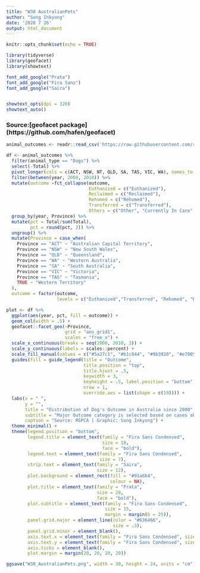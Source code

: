 ```yaml
---
title: "W30 AustralianPets"
author: "Sung Inkyung"
date: '2020 7 26'
output: html_document
---
```


```r
knitr::opts_chunk$set(echo = TRUE)
```

```r
library(tidyverse)
library(geofacet)
library(showtext)

font_add_google("Prata")
font_add_google("Fira Sans")
font_add_google("Saira")


showtext_opts(dpi = 320)
showtext_auto()
```
### Source:[geofacet package] (https://github.com/hafen/geofacet)

```r
animal_outcomes <- readr::read_csv('https://raw.githubusercontent.com/rfordatascience/tidytuesday/master/data/2020/2020-07-21/animal_outcomes.csv')

```


```r
df <- animal_outcomes %>% 
  filter(animal_type == "Dogs") %>% 
  select(-Total) %>% 
  pivot_longer(cols = c(ACT, NSW, NT, QLD, SA, TAS, VIC, WA), names_to = "Province", values_to = "Total") %>% 
  filter(between(year, 2000, 2018)) %>% 
  mutate(outcome =fct_collapse(outcome,
                               Euthanized = c("Euthanized"),
                               Reclaimed = c("Reclaimed"),
                               Rehomed = c("Rehomed"),
                               Transferred = c("Transferred"),
                               Others = c("Other", "Currently In Care", "In Stock", "Released"))) %>% 
  group_by(year, Province) %>%
  mutate(pct = Total/sum(Total),
         pct = round(pct, 2)) %>% 
  ungroup() %>% 
  mutate(Province = case_when(
    Province == "ACT" ~ "Australian Capital Territory",
    Province == "NSW" ~ "New South Wales",
    Province == "QLD" ~ "Queensland",
    Province == "WA" ~ "Western Australia",
    Province == "SA" ~ "South Australia",
    Province == "VIC" ~ "Victoria",
    Province == "TAS" ~ "Tasmania",
    TRUE ~ "Western Territory"
  ),
  outcome = factor(outcome,
                   levels = c("Euthanized","Transferred", "Rehomed", "Reclaimed",  "Others")))
```


```r
plot <- df %>% 
  ggplot(aes(year, pct, fill = outcome)) +
  geom_col(width = .5) +
  geofacet::facet_geo(~Province, 
                      grid = "aus_grid1",
                      scales = "free_x") +
  scale_x_continuous(breaks = seq(2000, 2018, 3)) +
  scale_y_continuous(labels = scales::percent) +
  scale_fill_manual(values = c("#5a27c1", "#b1c844", "#9b3920", "#e70052", "#d2ab67")) +
  guides(fill = guide_legend(title = "Outcome",
                             title.position = "top",
                             title.hjust = .5,
                             keywidth = 3,
                             keyheight = .5, label.position = "bottom",
                             nrow = 1, 
                             override.aes = list(shape = c(19)))) +
  labs(x = " ",
       y = "",
       title = "Distribution of Dog's Outcome in Australia since 2000",
       subtitle = "Major Outcome category is selected based on cases above 100.\n'Others' outcome include 'Currently In Care', 'In Stock', 'Released' and 'Other'.",
       caption = "Source: RSPCA | Graphic: Sung Inkyung") +
  theme_minimal() +
  theme(legend.position = "bottom",
        legend.title = element_text(family = "Fira Sans Condensed",
                                    size = 10,
                                    face = "bold"),
        legend.text = element_text(family = "Fira Sans Condensed",
                                   size = 7),
        strip.text = element_text(family = "Saira",
                                  size = 12),
        plot.background = element_rect(fill = "#91a6b4",
                                       colour = NA),
        plot.title = element_text(family = "Prata",
                                  size = 20,
                                  face = "bold"),
        plot.subtitle = element_text(family = "Fira Sans Condensed",
                                     size = 15,
                                     margin = margin(b = 25)),
        panel.grid.major = element_line(color = "#636466",
                                        size = .3),
        panel.grid.minor = element_blank(),
        axis.text.x = element_text(family = "Fira Sans Condensed", size = 7),
        axis.text.y = element_text(family = "Fira Sans Condensed", size = 7),
        axis.ticks = element_blank(),
        plot.margin = margin(20, 20, 20, 20))

ggsave("W30_AustralianPets.png", width = 30, height = 24, units = "cm")
  
```

